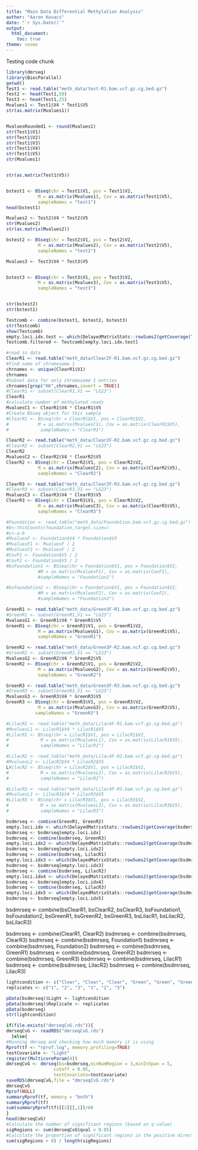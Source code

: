 ```yaml
---
title: "Main Data Differential Methylation Analysis"
author: "Aaron Kovacs"
date: "`r Sys.Date()`"
output:
  html_document:
    toc: true
theme: cosmo
---
```


Testing code chunk

```r

library(dmrseq)
library(BiocParallel)
getwd()
Test1 <- read.table("meth_data/test-R1.bam.vcf.gz.cg.bed.gz")
Test2 <- head(Test1,50)
Test3 <- head(Test1,25)
Mvalues1 <- Test1$V4 * Test1$V5
str(as.matrix(Mvalues1))


MvaluesRounded1 <- round(Mvalues1)
str(Test1$V1)
str(Test1$V2)
str(Test1$V3)
str(Test1$V4)
str(Test1$V5)
str(Mvalues1)


str(as.matrix(Test1$V5))


bstest1 <- BSseq(chr = Test1$V1, pos = Test1$V2,
            M = as.matrix(Mvalues1), Cov = as.matrix(Test1$V5),
            sampleNames = "test1")
head(bstest1)

Mvalues2 <- Test2$V4 * Test2$V5
str(Mvalues2)
str(as.matrix(Mvalues2))

bstest2 <- BSseq(chr = Test2$V1, pos = Test2$V2,
            M = as.matrix(Mvalues2), Cov = as.matrix(Test2$V5),
            sampleNames = "test2")

Mvalues3 <- Test3$V4 * Test3$V5


bstest3 <- BSseq(chr = Test3$V1, pos = Test3$V2,
            M = as.matrix(Mvalues3), Cov = as.matrix(Test3$V5),
            sampleNames = "test3")


str(bstest2)
str(bstest1)

Testcomb <- combine(bstest1, bstest2, bstest3)
str(Testcomb)
show(Testcomb)
empty.loci.idx.test <- which(DelayedMatrixStats::rowSums2(getCoverage(Testcomb, type="Cov")==0)==0)
Testcomb.filtered <- Testcomb[empty.loci.idx.test]

```



```r

#read in data
ClearR1 <- read.table("meth_data/Clear2F-R1.bam.vcf.gz.cg.bed.gz")
#Find name of chromosome 1
chrnames <- unique(ClearR1$V1)
chrnames
#Subset data for only chromosome 1 entries
chrnames[grep("KK",chrnames,invert = TRUE)]
#ClearR1 <- subset(ClearR1,V1 == "LG23")
ClearR1
#calculate number of methylated reads
MvaluesC1 <- ClearR1$V4 * ClearR1$V5
#Create BSseq object for this sample
#ClearR1 <- BSseq(chr = ClearR1$V1, pos = ClearR1$V2,
#           M = as.matrix(MvaluesC1), Cov = as.matrix(ClearR1$V5),
#            sampleNames = "ClearR1")

```



```r

ClearR2 <- read.table("meth_data/Clear2F-R2.bam.vcf.gz.cg.bed.gz")
#ClearR2 <- subset(ClearR2,V1 == "LG23")
ClearR2
MvaluesC2 <- ClearR2$V4 * ClearR2$V5
ClearR2 <- BSseq(chr = ClearR2$V1, pos = ClearR2$V2,
            M = as.matrix(MvaluesC2), Cov = as.matrix(ClearR2$V5),
            sampleNames = "ClearR2")

```



```r

ClearR3 <- read.table("meth_data/Clear2F-R3.bam.vcf.gz.cg.bed.gz")
#ClearR3 <- subset(ClearR3,V1 == "LG23")
MvaluesC3 <- ClearR3$V4 * ClearR3$V5
ClearR3 <- BSseq(chr = ClearR3$V1, pos = ClearR3$V2,
            M = as.matrix(MvaluesC3), Cov = as.matrix(ClearR3$V5),
            sampleNames = "ClearR3")

```



```r

#Foundation <- read.table("meth_data/Foundation.bam.vcf.gz.cg.bed.gz")
#b<-thinCounts(foundation,target.size=)
#c<-a-b
#MvaluesF <- Foundation$V4 * Foundation$V5
#MvaluesF1 <- MvaluesF / 2
#MvaluesF2 <- MvaluesF / 2
#CovF1 <- Foundation$V5 / 2
#CovF2 <- Foundation$V5 / 2
#bsFoundation1 <- BSseq(chr = Foundation$V1, pos = Foundation$V2,
            #M = as.matrix(MvaluesF1), Cov = as.matrix(CovF1),
            #sampleNames = "Foundation1")

#bsFoundation2 <- BSseq(chr = Foundation$V1, pos = Foundation$V2,
            #M = as.matrix(MvaluesF2), Cov = as.matrix(CovF2),
            #sampleNames = "Foundation2")

```



```r

GreenR1 <- read.table("meth_data/Green3F-R1.bam.vcf.gz.cg.bed.gz")
#GreenR1 <- subset(GreenR1,V1 == "LG23")
MvaluesG1 <- GreenR1$V4 * GreenR1$V5
GreenR1 <- BSseq(chr = GreenR1$V1, pos = GreenR1$V2,
            M = as.matrix(MvaluesG1), Cov = as.matrix(GreenR1$V5),
            sampleNames = "GreenR1")
```


```r

GreenR2 <- read.table("meth_data/Green3F-R2.bam.vcf.gz.cg.bed.gz")
#GreenR2 <- subset(GreenR2,V1 == "LG23")
MvaluesG2 <- GreenR2$V4 * GreenR2$V5
GreenR2 <- BSseq(chr = GreenR2$V1, pos = GreenR2$V2,
            M = as.matrix(MvaluesG2), Cov = as.matrix(GreenR2$V5),
            sampleNames = "GreenR2")
```


```r

GreenR3 <- read.table("meth_data/Green3F-R3.bam.vcf.gz.cg.bed.gz")
#GreenR3 <- subset(GreenR3,V1 == "LG23")
MvaluesG3 <- GreenR3$V4 * GreenR3$V5
GreenR3 <- BSseq(chr = GreenR3$V1, pos = GreenR3$V2,
            M = as.matrix(MvaluesG3), Cov = as.matrix(GreenR3$V5),
           sampleNames = "GreenR3")
```



```r

#LilacR1 <- read.table("meth_data/Lilac4F-R1.bam.vcf.gz.cg.bed.gz")
#MvaluesL1 <- LilacR1$V4 * LilacR1$V5
#LilacR1 <- BSseq(chr = LilacR1$V1, pos = LilacR1$V2,
#            M = as.matrix(MvaluesL1), Cov = as.matrix(LilacR1$V5),
#            sampleNames = "LilacR1")

```


```r

#LilacR2 <- read.table("meth_data/Lilac4F-R2.bam.vcf.gz.cg.bed.gz")
#MvaluesL2 <- LilacR2$V4 * LilacR2$V5
L#ilacR2 <- BSseq(chr = LilacR2$V1, pos = LilacR2$V2,
#            M = as.matrix(MvaluesL2), Cov = as.matrix(LilacR2$V5),
#            sampleNames = "LilacR2")

```


```r

#LilacR3 <- read.table("meth_data/Lilac4F-R3.bam.vcf.gz.cg.bed.gz")
#MvaluesL3 <- LilacR3$V4 * LilacR3$V5
#LilacR3 <- BSseq(chr = LilacR3$V1, pos = LilacR3$V2,
#            M = as.matrix(MvaluesL3), Cov = as.matrix(LilacR3$V5),
#            sampleNames = "LilacR3")

```



```r

bsdmrseq <- combine(GreenR1, GreenR2)
empty.loci.idx <- which(DelayedMatrixStats::rowSums2(getCoverage(bsdmrseq, type="Cov")==0)==0)
bsdmrseq <- bsdmrseq[empty.loci.idx]
bsdmrseq <- combine(bsdmrseq, GreenR3)
empty.loci.idx2 <- which(DelayedMatrixStats::rowSums2(getCoverage(bsdmrseq, type="Cov")==0)==0)
bsdmrseq <- bsdmrseq[empty.loci.idx2]
bsdmrseq <- combine(bsdmrseq, LilacR1)
empty.loci.idx3 <- which(DelayedMatrixStats::rowSums2(getCoverage(bsdmrseq, type="Cov")==0)==0)
bsdmrseq <- bsdmrseq[empty.loci.idx3]
bsdmrseq <- combine(bsdmrseq, LilacR2)
empty.loci.idx4 <- which(DelayedMatrixStats::rowSums2(getCoverage(bsdmrseq, type="Cov")==0)==0)
bsdmrseq <- bsdmrseq[empty.loci.idx4]
bsdmrseq <- combine(bsdmrseq, LilacR3)
empty.loci.idx5 <- which(DelayedMatrixStats::rowSums2(getCoverage(bsdmrseq, type="Cov")==0)==0)
bsdmrseq <- bsdmrseq[empty.loci.idx5]

```

bsdmrseq <- combine(bsClearR1, bsClearR2, bsClearR3, bsFoundation1, bsFoundation2, bsGreenR1, bsGreenR2, bsGreenR3, bsLilacR1, bsLilacR2, bsLilacR3)



bsdmrseq <- combine(ClearR1, ClearR2)
bsdmrseq <- combine(bsdmrseq, ClearR3) 
bsdmrseq <- combine(bsdmrseq, Foundation1)
bsdmrseq <- combine(bsdmrseq, Foundation2)
bsdmrseq <- combine(bsdmrseq, GreenR1)
bsdmrseq <- combine(bsdmrseq, GreenR2)
bsdmrseq <- combine(bsdmrseq, GreenR3)
bsdmrseq <- combine(bsdmrseq, LilacR1)
bsdmrseq <- combine(bsdmrseq, LilacR2)
bsdmrseq <- combine(bsdmrseq, LilacR3)


```r

lightcondition <- c("Clear", "Clear", "Clear", "Green", "Green", "Green")
replicates <- c("1", "2", "3", "1", "2", "3")

```

```r

pData(bsdmrseq)$Light <- lightcondition
pData(bsdmrseq)$Replicate <- replicates
pData(bsdmrseq)
str(lightcondition)

```


```r

if(file.exists("dmrseqCvG.rds")){
dmrseqCvG <- readRDS("dmrseqCvG.rds")
  }else{
#Running dmrseq and checking how much memory it is using
Rprof(tf <- "rprof.log", memory.profiling=TRUE)
testCovariate <- "Light"
register(MulticoreParam(4))
dmrseqCvG <- dmrseq(bs=bsdmrseq,minNumRegion = 3,minInSpan = 5, 
                  cutoff = 0.05,
                  testCovariate=testCovariate)
saveRDS(dmrseqCvG,file = "dmrseqCvG.rds")
dmrseqCvG
Rprof(NULL)
summaryRprof(tf, memory = "both")
summaryRprof(tf)
sum(summaryRprof(tf)[[2]][,1])/60
}
head(dmrseqCvG)
#Calculate the number of significant regions (based on q-value)
sigRegions <- sum(dmrseqCvG$qval < 0.05)
#Calculate the proportion of significant regions in the positive direction (hyper vs hypo methylation)
sum(sigRegions > 0) / length(sigRegions)

```


